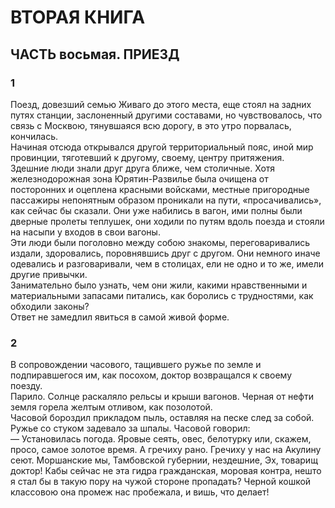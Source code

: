 # ВТОРАЯ КНИГА {-}

## ЧАСТЬ восьмая. ПРИЕЗД {-}

### 1 {-}

Поезд, довезший семью Живаго до этого места, еще стоял на задних путях станции, заслоненный другими составами, но чувствовалось, что связь с Москвою, тянувшаяся всю дорогу, в это утро порвалась, кончилась.<br/> Начиная отсюда открывался другой территориальный пояс, иной мир провинции, тяготевший к другому, своему, центру притяжения.<br/> Здешние люди знали друг друга ближе, чем столичные. Хотя железнодорожная зона Юрятин-Развилье была очищена от посторонних и оцеплена красными войсками, местные пригородные пассажиры непонятным образом проникали на пути, «просачивались», как сейчас бы сказали. Они уже набились в вагон, ими полны были дверные пролеты теплушек, они ходили по путям вдоль поезда и стояли на насыпи у входов в свои вагоны.<br/> Эти люди были поголовно между собою знакомы, переговаривались издали, здоровались, поровнявшись друг с другом. Они немного иначе одевались и разговаривали, чем в столицах, ели не одно и то же, имели другие привычки.<br/> Занимательно было узнать, чем они жили, какими нравственными и материальными запасами питались, как боролись с трудностями, как обходили законы?<br/> Ответ не замедлил явиться в самой живой форме.

### 2 {-}

В сопровождении часового, тащившего ружье по земле и подпиравшегося им, как посохом, доктор возвращался к своему поезду.<br/> Парило. Солнце раскаляло рельсы и крыши вагонов. Черная от нефти земля горела желтым отливом, как позолотой.<br/> Часовой бороздил прикладом пыль, оставляя на песке след за собой. Ружье со стуком задевало за шпалы. Часовой говорил:<br/> — Установилась погода. Яровые сеять, овес, белотурку или, скажем, просо, самое золотое время. А гречиху рано. Гречиху у нас на Акулину сеют. Моршанские мы, Тамбовской губернии, нездешние, Эх, товарищ доктор! Кабы сейчас не эта гидра гражданская, моровая контра, нешто я стал бы в такую пору на чужой стороне пропадать? Черной кошкой классовою она промеж нас пробежала, и вишь, что делает!

